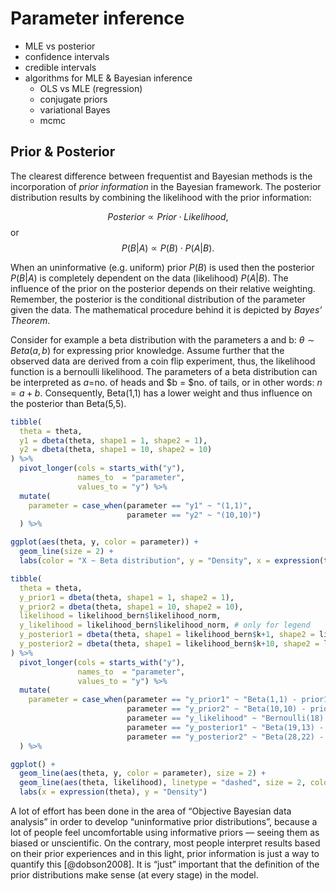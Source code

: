 # Parameter inference {#ch-03-04-parameter-inference}

- MLE vs posterior
- confidence intervals
- credible intervals
- algorithms for MLE & Bayesian inference
  - OLS vs MLE (regression)
  - conjugate priors
  - variational Bayes
  - mcmc



## Prior & Posterior

The clearest difference between frequentist and Bayesian methods is the incorporation of *prior information* in the Bayesian framework. The posterior distribution results by combining the likelihood with the prior information:

$$Posterior \propto Prior \cdot Likelihood,$$
or
$$P(B|A) \propto P(B) \cdot P(A|B).$$

When an uninformative (e.g. uniform) prior $P(B)$ is used then the posterior $P(B|A)$ is completely dependent on the data (likelihood) $P(A|B)$. The influence of the prior on the posterior depends on their relative weighting. Remember, the posterior is the conditional distribution of the parameter given the data. The mathematical procedure behind it is depicted by *Bayes' Theorem*.

Consider for example a beta distribution with the parameters a and b: $\theta \sim Beta(a,b)$ for expressing prior knowledge. Assume further that the observed data are derived from a coin flip experiment, thus, the likelihood function is a bernoulli likelihood. The parameters of a beta distribution can be interpreted as $a=$no. of heads and $b = $no. of tails, or in other words: $n=a+b$. Consequently, Beta(1,1) has a lower weight and thus influence on the posterior than Beta(5,5).

```r
tibble(
  theta = theta,
  y1 = dbeta(theta, shape1 = 1, shape2 = 1),
  y2 = dbeta(theta, shape1 = 10, shape2 = 10)
) %>%
  pivot_longer(cols = starts_with("y"),
               names_to  = "parameter",
               values_to = "y") %>%
  mutate(
    parameter = case_when(parameter == "y1" ~ "(1,1)",
                          parameter == "y2" ~ "(10,10)")
  ) %>%

ggplot(aes(theta, y, color = parameter)) +
  geom_line(size = 2) +
  labs(color = "X ~ Beta distribution", y = "Density", x = expression(theta))
```

```r

tibble(
  theta = theta,
  y_prior1 = dbeta(theta, shape1 = 1, shape2 = 1),
  y_prior2 = dbeta(theta, shape1 = 10, shape2 = 10),
  likelihood = likelihood_bern$likelihood_norm,
  y_likelihood = likelihood_bern$likelihood_norm, # only for legend
  y_posterior1 = dbeta(theta, shape1 = likelihood_bern$k+1, shape2 = likelihood_bern$n-likelihood_bern$k+1),
  y_posterior2 = dbeta(theta, shape1 = likelihood_bern$k+10, shape2 = likelihood_bern$n-likelihood_bern$k+10)
) %>%
  pivot_longer(cols = starts_with("y"),
               names_to  = "parameter",
               values_to = "y") %>%
  mutate(
    parameter = case_when(parameter == "y_prior1" ~ "Beta(1,1) - prior1",
                          parameter == "y_prior2" ~ "Beta(10,10) - prior2",
                          parameter == "y_likelihood" ~ "Bernoulli(18) - likelihood",
                          parameter == "y_posterior1" ~ "Beta(19,13) - posterior1",
                          parameter == "y_posterior2" ~ "Beta(28,22) - posterior2")
  ) %>%

ggplot() +
  geom_line(aes(theta, y, color = parameter), size = 2) +
  geom_line(aes(theta, likelihood), linetype = "dashed", size = 2, color = project_colors[2]) +
  labs(x = expression(theta), y = "Density")

```

A lot of effort has been done in the area of "Objective Bayesian data analysis" in order to develop "uninformative prior distributions", because a lot of people feel uncomfortable using informative priors --- seeing them as biased or unscientific. On the contrary, most people interpret results based on their prior experiences and in this light, prior information is just a way to quantify this [@dobson2008]. It is "just" important that the definition of the prior distributions make sense (at every stage) in the model.

